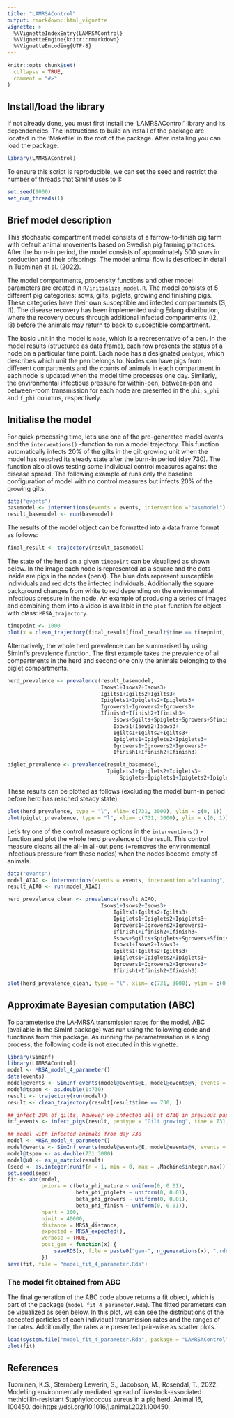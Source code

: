 ```yaml
---
title: "LAMRSAControl"
output: rmarkdown::html_vignette
vignette: >
  %\VignetteIndexEntry{LAMRSAControl}
  %\VignetteEngine{knitr::rmarkdown}
  %\VignetteEncoding{UTF-8}
---
```


```r
knitr::opts_chunk$set(
  collapse = TRUE,
  comment = "#>"
)
```

## Install/load the library
If not already done, you must first install the
'LAMRSAControl' library and its dependencies. The instructions to
build an install of the package are located in the 'Makefile' in the
root of the package. After installing you can load the package:

```r
library(LAMRSAControl)
```

To ensure this script is reproducible, we can set the seed and
restrict the number of threads that SimInf uses to 1:

```r
set.seed(9000)
set_num_threads(1)
```

## Brief model description
This stochastic compartment model consists of a farrow-to-finish pig
farm with default animal movements based on Swedish pig farming
practices. After the burn-in period, the model consists of
approximately 500 sows in production and their offsprings. The model
animal flow is described in detail in Tuominen et al. (2022).

The model compartments, propensity functions and other model
parameters are created in `R/initialize_model.R`. The model consists of
5 different pig categories: sows, gilts, piglets, growing and
finishing pigs. These categories have their own susceptible and
infected compartments (S, I1). The disease recovery has been
implemented using Erlang distribution, where the recovery occurs
through additional infected compartments (I2, I3) before the animals
may return to back to susceptible compartment.

The basic unit in the model is `node`, which is a representative of a
pen. In the model results (structured as data frame), each row
presents the status of a node on a particular time point. Each node
has a designated `pentype`, which describes which unit the pen belongs
to. Nodes can have pigs from different compartments and the counts of
animals in each compartment in each node is updated when the model
time processes one day. Similarly, the environmental infectious
pressure for within-pen, between-pen and between-room transmission for each node are
presented in the `phi`, `s_phi` and `f_phi` columns, respectively.

## Initialise the model
For quick processing time, let's use one of the pre-generated model
events and the `interventions()` -function to run a model
trajectory. This function automatically infects 20% of the gilts in
the gilt growing unit when the model has reached its steady state
after the burn-in period (day 730). The function also allows testing
some individual control measures against the disease spread. The following
example of runs only the baseline configuration of model with no control
measures but infects 20% of the growing gilts.

```r
data("events")
basemodel <- interventions(events = events, intervention ="basemodel")
result_basemodel <- run(basemodel)
```

The results of the model object can be formatted into a data frame format as follows:

```r
final_result <- trajectory(result_basemodel)
```
The state of the herd on a given `timepoint` can be visualized as
shown below. In the image each node is represented as a square and the
dots inside are pigs in the nodes (pens). The blue dots represent
susceptible individuals and red dots the infected
individuals. Additionally the square background changes from white to
red depending on the environmental infectious pressure in the node. An
example of producing a series of images and combining them into a video
is available in the `plot` function for object with class: `MRSA_trajectory`.

```r
timepoint <- 1000
plot(x = clean_trajectory(final_result[final_result$time == timepoint, ]))
```

Alternatively, the whole herd prevalence can be summarised by using
SimInf's prevalence function. The first example takes the prevalence
of all compartments in the herd and second one only the animals
belonging to the piglet compartments.

```r
herd_prevalence <- prevalence(result_basemodel,
                              Isows1+Isows2+Isows3+
                              Igilts1+Igilts2+Igilts3+
                              Ipiglets1+Ipiglets2+Ipiglets3+
                              Igrowers1+Igrowers2+Igrowers3+
                              Ifinish1+Ifinish2+Ifinish3~
                                  Ssows+Sgilts+Spiglets+Sgrowers+Sfinish+
                                  Isows1+Isows2+Isows3+
                                  Igilts1+Igilts2+Igilts3+
                                  Ipiglets1+Ipiglets2+Ipiglets3+
                                  Igrowers1+Igrowers2+Igrowers3+
                                  Ifinish1+Ifinish2+Ifinish3)

piglet_prevalence <- prevalence(result_basemodel,
                                Ipiglets1+Ipiglets2+Ipiglets3~
                                    Spiglets+Ipiglets1+Ipiglets2+Ipiglets3)
```

These results can be plotted as follows (excluding the model burn-in
period before herd has reached steady state)

```r
plot(herd_prevalence, type = "l", xlim= c(731, 3000), ylim = c(0, 1))
plot(piglet_prevalence, type = "l", xlim= c(731, 3000), ylim = c(0, 1))
```

Let's try one of the control measure options in the `interventions()`
-function and plot the whole herd prevalence of the result. This control measure
cleans all the all-in all-out pens (=removes the environmental
infectious pressure from these nodes) when the nodes become empty of
animals.

```r
data("events")
model_AIAO <- interventions(events = events, intervention ="cleaning", clean_AIAO = 0)
result_AIAO <- run(model_AIAO)

herd_prevalence_clean <- prevalence(result_AIAO,
                              Isows1+Isows2+Isows3+
                                  Igilts1+Igilts2+Igilts3+
                                  Ipiglets1+Ipiglets2+Ipiglets3+
                                  Igrowers1+Igrowers2+Igrowers3+
                                  Ifinish1+Ifinish2+Ifinish3~
                                  Ssows+Sgilts+Spiglets+Sgrowers+Sfinish+
                                  Isows1+Isows2+Isows3+
                                  Igilts1+Igilts2+Igilts3+
                                  Ipiglets1+Ipiglets2+Ipiglets3+
                                  Igrowers1+Igrowers2+Igrowers3+
                                  Ifinish1+Ifinish2+Ifinish3)

plot(herd_prevalence_clean, type = "l", xlim= c(731, 3000), ylim = c(0, 1))
```

## Approximate Bayesian computation (ABC)

To parameterise the LA-MRSA transmission rates for the model, ABC (available in the SimInf package) was run using the following code and functions from this package. As running the parameterisation is a long process, the following code is not executed in this vignette.

```r
library(SimInf)
library(LAMRSAControl)
model <- MRSA_model_4_parameter()
data(events)
model@events <- SimInf_events(model@events@E, model@events@N, events = events[events$time < 731,])
model@tspan <- as.double(1:730)
result <- trajectory(run(model))
result <- clean_trajectory(result[result$time == 730, ])

## infect 20% of gilts, however we infected all at d730 in previous paper
inf_events <- infect_pigs(result, pentype = "Gilt growing", time = 731, proportion = 0.2)

## model with infected animals from day 730
model <- MRSA_model_4_parameter()
model@events <- SimInf_events(model@events@E, model@events@N, events = rbind(events[events$time >= 731,], inf_events))
model@tspan <- as.double(731:3000)
model@u0 <- as_u_matrix(result)
(seed <- as.integer(runif(n = 1, min = 0, max = .Machine$integer.max)))
set.seed(seed)
fit <- abc(model,
           priors = c(beta_phi_mature ~ uniform(0, 0.01),
                      beta_phi_piglets ~ uniform(0, 0.01),
                      beta_phi_growers ~ uniform(0, 0.01),
                      beta_phi_finish ~ uniform(0, 0.01)),
           npart = 200,
           ninit = 40000,
           distance = MRSA_distance,
           expected = MRSA_expected(),
           verbose = TRUE,
           post_gen = function(x) {
               saveRDS(x, file = paste0("gen-", n_generations(x), ".rds"))
           })
save(fit, file = "model_fit_4_parameter.Rda")
```

### The model fit obtained from ABC
The final generation of the ABC code above returns a fit object, which is part of the package (`model_fit_4_parameter.Rda`). The fitted parameters can be visualized as seen below. In this plot, we can see the distributions of the accepted particles of each individual transmission rates and the ranges of the rates. Additionally, the rates are presented pair-wise as scatter plots.

```r
load(system.file("model_fit_4_parameter.Rda", package = "LAMRSAControl"))
plot(fit)
```

## References
Tuominen, K.S., Sternberg Lewerin, S., Jacobson, M., Rosendal,
T., 2022. Modelling environmentally mediated spread of
livestock-associated methicillin-resistant Staphylococcus aureus in a
pig herd. Animal
16, 100450. doi:https://doi.org/10.1016/j.animal.2021.100450.
